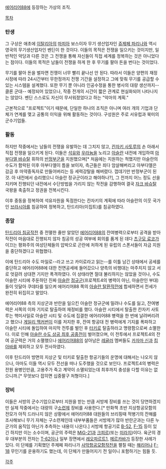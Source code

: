 [[에어리어88]]에 등장하는 가상의 조직.

[[목차]]


=== 탄생 ===
그 구상은 애초에 [[이탈리아]]의 [[마피아]] 보스이자 무기 생산업자인 [[쥬제페 파리나]]와 역시 영국의 무기생산업자인 벤딘이 한 것이다. 이들의 목적은 전쟁을 일으키는 것이지만, 일반적인 악당과 다른 것은 그 전쟁을 통해 자신들이 직접 세계를 정복하는 것은 아니었다는 점이다. 이들의 목적은 남들이 전쟁을 하게 한 후 무기를 팔아 돈을 번다는 것이었다.

무기를 팔아 돈을 벌자면 전쟁이 너무 빨리 끝나선 안 된다. 따라서 이들은 양편의 재정 사정에 따라 24시간부터 무한정까지 전쟁 기간을 설정하고 그에 맞춰 무기를 공급할 수 있는 시스템을 설계했다. 또한 무기 뿐 아니라 인공수정을 통한 병사의 대량 생산까지--클론 군대-- 예정되어 있었으나, 작중 전개의 시간이 짧은 관계로 현실화되어 나타나지는 않았다. 벤딘 스스로도 자신이 무서워졌었다고 하는 "악마의 계획."

근본적으로 "프로젝트"이기 때문에, 단일한 하나의 조직은 아니며 여러 개의 기업과 단체가 연계를 맺고 공통의 이익을 위해 활동하는 것이다. 구성원은 주로 서유럽과 북미의 군수기업들.


=== 활동 ===
하지만 작중에서는 남들의 전쟁을 유발하는 데 그치지 않고, [[칸자키 사토루]]의 손 아래서 직접 전쟁을 일으키게 된다. 이들은 [[석유]]와 [[우라늄]]을 노리고 [[아슬란]] 내전에 개입하여 [[아부다엘 바슈탈]] 휘하의 [[반정부군]]을 지원했으며[* 처음에는 지원하는 척했지만 아슬란의 수도가 함락된 이후 아부다엘이 틈을 보이자, 측근들은 죄다 암살해버리고 아부다엘은 감금 후 마약중독자로 만들어버리는 등 세력강탈을 해버렸다. 껍데기만 반정부군이 된 것. 아 내전에서 승리했으니 아슬란 정규군이라고 해야하나?], 그 전까지 어느 정도 선을 지키며 진행되던 내전에서 수단방법을 가리지 않는 작전을 감행하여 결국 [[자크 바슈탈]] 국왕을 축출하고 정권을 전복시킨다.

이후 중동을 정복하여 석유자원을 독점한다는 칸자키의 계획에 따라 아슬란의 이웃 국가인 [[브라시아]]를 침공하여 정복하고, 탄드리아(이집트)를 침공하였다.


=== 종말 ===
[[탄드리아 침공]]작전 중 전멸한 줄만 알았던 [[에어리어88]]의 잔여병력으로부터 공격을 받아 작전이 마음대로 진행되지 않자 침공의 성공 여부에 회의를 품게 된 데다 [[츠구모 료코]]가 이끄는 평화주의 여성단체들의 압박으로 곤란에 처하게 된 유럽의 스폰서들이 자금 지원을 중단하겠다고 위협했다.

이에 탄드리아 수도 마일로--라고 쓰고 카이로라고 읽는--를 이틀 남긴 상태에서 공세를 중단하고 에어리어88에 대한 전면공세에 들어갔으나 양측의 비행대는 마주치지 않고 서로 엇갈려 상대편 기지만 폭격하였다. 이 상태라면 절대 불리하지는 않았을 것이나, 수도 아슬란 시티에 주둔하던 진짜 [[아슬란]] [[정규군]](프로젝트4의 병력이 아닌, 아슬란인 부대)들이 잇달아 쿠데타를 일으켜 에어리어88 쪽의 [[아슬란 탈환작전]]에 합세하면서 전세가 완전히 뒤집히고 말았다. 

에어리어88 측의 지상군과 반란을 일으킨 아슬란 정규군에 밀려나 수도를 잃고, 잔여병력은 서쪽의 이파 기지로 탈출하여 재정비를 했다. 아슬란 시티에서 탈출한 칸자키 사토루는 핵미사일로 아슬란 시티 및 수도에 집결한 에어리어88 병력을 한 번에 날려버리려고 했으나 [[게일리 맥커번]]이 이를 저지한 후, 잔여 항공대 전 병력에게 기지를 폭파하고 아슬란 시티에 돌입하여 마지막 전투를 벌인 후 [[터키]]로 탈출하라고 명령함으로써 소멸한다. 이로 인해 [[아슬란 수도 상공 최후 공중전]]이 벌어졌으며, 이 전투에서 프로젝트4의 잔여 공군력은 거의 소멸했으나 [[에어리어88]]의 살아남은 [[레귤러]] 멤버들도 [[카자마 신]]과 [[킴 아바]]를 제외하고 모두 전사하였다.

이후 탄드리아 방면의 지상군 및 터키로 탈출한 항공기들의 운명에 대해서는 나오지 않으나, 아마도 이들 역시 모두 전선을 떠나 도주했을 것으로 보인다. 프로젝트4의 병력은 전원 용병인만큼, 고용주가 죽고 계약이 소멸되었는데 최후까지 충성을 다할 이유는 없으니까.[* 무엇보다 잡히면 십중팔구 처형이다.]


=== 장비 ===
이들은 서방의 군수기업으로부터 지원을 받는 만큼 서방제 장비를 쓰는 것이 당연하겠지만 실제 작중에서는 대량의 구[[소련]]제 장비를 사용한다.[* 만화책 초반 지상항공모함의 전모가 아직 드러나지 않은 상황에서 에어리어88 대원들의 브리핑때 적병기의 잔해를 조사해보니 무기 자체는 구소련제인데 내부부품들은 서방제가 많아 반란군과는 다른 누군가의 움직임 아닌가 추측하는 내용이 나온다.] 서방제 항공기로 [[B-52]], [[F-15]] 등이 있긴 하지만 이는 소수이며, 공군의 주력은 [[MiG-21]]과 [[크피르]](또는 [[미라지]])이다.
육군의 경우 대부분의 전차는 [[T-62]]이나 일부 장면에서 [[레오파르트1]], [[메르카바]]가 등장한 사례가 있다.
이 단체를 기획했던 주제페 파리나가 [[사막항공모함]]작전을 펼칠 때는 [[해리어]]나 [[F-18]] 무인기를 운용하기도 했는데, 이 단체가 만들어지기 전 일이니 포함하기는 힘들 듯.

[[각주]]


